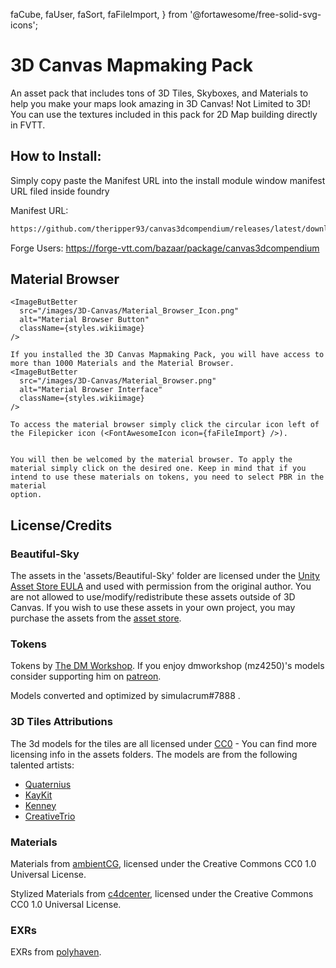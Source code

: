  faCube,
  faUser,
  faSort,
  faFileImport,
} from '@fortawesome/free-solid-svg-icons';

# 3D Canvas Mapmaking Pack

<ModuleInfo />
An asset pack that includes tons of 3D Tiles, Skyboxes, and Materials to help you
make your maps look amazing in 3D Canvas!

<Callout type='info' emoji='ℹ️'>
  Not Limited to 3D! You can use the textures included in this pack for 2D Map
  building directly in FVTT.
</Callout>

## How to Install:

Simply copy paste the Manifest URL into the install module window manifest URL filed inside foundry

Manifest URL:

```txt copy
https://github.com/theripper93/canvas3dcompendium/releases/latest/download/module.json
```

Forge Users: https://forge-vtt.com/bazaar/package/canvas3dcompendium

## Material Browser

    <ImageButBetter
      src="/images/3D-Canvas/Material_Browser_Icon.png"
      alt="Material Browser Button"
      className={styles.wikiimage}
    />

    If you installed the 3D Canvas Mapmaking Pack, you will have access to more than 1000 Materials and the Material Browser.
    <ImageButBetter
      src="/images/3D-Canvas/Material_Browser.png"
      alt="Material Browser Interface"
      className={styles.wikiimage}
    />

    To access the material browser simply click the circular icon left of the Filepicker icon (<FontAwesomeIcon icon={faFileImport} />).


    You will then be welcomed by the material browser. To apply the material simply click on the desired one. Keep in mind that if you intend to use these materials on tokens, you need to select PBR in the material
    option.

## License/Credits

### Beautiful-Sky

The assets in the 'assets/Beautiful-Sky' folder are licensed under the [Unity Asset Store EULA](https://unity3d.com/legal/as_terms) and used with permission from the original author.
You are not allowed to use/modify/redistribute these assets outside of 3D Canvas.
If you wish to use these assets in your own project, you may purchase the assets from the [asset store](https://assetstore.unity.com/packages/2d/textures-materials/sky/beautiful-sky-208439).

### Tokens

Tokens by [The DM Workshop](https://www.shapeways.com/shops/dmworkshop). If you enjoy dmworkshop (mz4250)'s models consider supporting him on [patreon](https://www.patreon.com/mz4250).

Models converted and optimized by simulacrum#7888 <FontAwesomeIcon icon={faDiscord}/>.

### 3D Tiles Attributions

The 3d models for the tiles are all licensed under [CC0](https://creativecommons.org/publicdomain/zero/1.0/) - You can find more licensing info in the assets folders.
The models are from the following talented artists:

- [Quaternius](https://quaternius.com/)
- [KayKit](https://kaylousberg.com/game-assets)
- [Kenney](https://kenney.nl/)
- [CreativeTrio](https://creativetrio.art/)

### Materials

Materials from [ambientCG](http://ambientCG.com), licensed under the Creative Commons CC0 1.0 Universal License.

Stylized Materials from [c4dcenter](https://c4dcenter.com/simple-licensing/), licensed under the Creative Commons CC0 1.0 Universal License.

### EXRs

EXRs from [polyhaven](https://polyhaven.com/).
